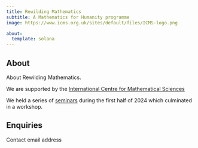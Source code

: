 ```yaml
---
title: Rewilding Mathematics
subtitle: A Mathematics for Humanity programme
image: https://www.icms.org.uk/sites/default/files/ICMS-logo.png

about:
  template: solana
---
```


## About

About Rewilding Mathematics.

We are supported by the [International Centre for Mathematical Sciences](https://www.icms.org.uk/)

We held a series of [seminars](seminars.html) during the first half of 2024 which culminated in a workshop.

## Enquiries

Contact email address
